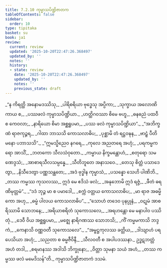 ```yaml
---
title: 7.2.10 ကုမ္မာသပိဏ္ဍိဇာတက
tableOfContents: false
sidebar:
  order: 10
type: tipitaka
basket: su
book: ja1
review:
  current: review
  updated: '2025-10-20T22:47:26.368497'
  updated_by: ''
  notes: ''
  history:
  - state: review
    date: '2025-10-20T22:47:26.368497'
    updated_by: ''
    notes: ''
    previous_state: draft
---
```



<DynamicBreadcrumb />


<ReviewStatus review={frontmatter.review} showDetails={true} />

<HypothesisAnnotation frontmatter={frontmatter} />

<Division number="142" book="ja1" e="ch" v="22" p="172">

<Paragraph number="1647" type="verses" book="ja1">
_“န ကိရတ္ထိ အနောမဒဿိသု,_  
_ပါရိစရိယာ ဗုဒ္ဓေသု အပ္ပိကာ;_  
_သုက္ခာယ အလောဏိကာယ စ,_  
_ပဿဖလံ ကုမ္မာသပိဏ္ဍိယာ._  

</Paragraph>

</Division>
<Division number="143" book="ja1" e="ch" v="22" p="172">

<Paragraph number="1648" type="verses" book="ja1">
_ဟတ္ထိဂဝဿာ စိမေ ဗဟူ,_  
_ဓနဓညံ ပထဝီ စ ကေဝလာ;_  
_နာရိယော စိမာ အစ္ဆရူပမာ,_  
_ပဿ ဖလံ ကုမ္မာသပိဏ္ဍိယာ”._  

</Paragraph>

</Division>
<Division number="144" book="ja1" e="ch" v="22" p="172">

<Paragraph number="1649" type="verses" book="ja1">
_“အဘိက္ခဏံ ရာဇကုဉ္ဇရ,_  
_ဂါထာ ဘာသသိ ကောသလာဓိပ;_  
_ပုစ္ဆာမိ တံ ရဋ္ဌဝဍ္ဎန,_  
_ဗာဠှံ ပီတိမနော ပဘာသသိ”._  

</Paragraph>

</Division>
<Division number="145" book="ja1" e="ch" v="22" p="172">

<Paragraph number="1650" type="verses" book="ja1">
_“ဣမသ္မိညေဝ နဂရေ,_  
_ကုလေ အညတရေ အဟုံ;_  
_ပရကမ္မကရော အာသိံ,_  
_ဘတကော သီလသံဝုတော._  

</Paragraph>

</Division>
<Division number="146" book="ja1" e="ch" v="22" p="172">

<Paragraph number="1651" type="verses" book="ja1">
_ကမ္မာယ နိက္ခမန္တောဟံ,_  
_စတုရော သမဏေဒ္ဒသံ;_  
_အာစာရသီလသမ္ပန္နေ,_  
_သီတိဘူတေ အနာသဝေ._  

</Paragraph>

</Division>
<Division number="147" book="ja1" e="ch" v="22" p="172">

<Paragraph number="1652" type="verses" book="ja1">
_တေသု စိတ္တံ ပသာဒေတွာ,_  
_နိသီဒေတွာ ပဏ္ဏသန္ထတေ;_  
_အဒံ ဗုဒ္ဓါန ကုမ္မာသံ,_  
_ပသန္နော သေဟိ ပါဏိဘိ._  

</Paragraph>

</Division>
<Division number="148" book="ja1" e="ch" v="22" p="173">

<Paragraph number="1653" type="verses" book="ja1">
_တဿ ကမ္မဿ ကုသလဿ,_  
ဣဒံ မေ ဧဒိသံ ဖလံ;_  
_အနုဘောမိ ဣဒံ ရဇ္ဇံ,_  
_ဖီတံ ဓရဏိမုတ္တမံ”._  

</Paragraph>

</Division>
<Division number="149" book="ja1" e="ch" v="22" p="173">

<Paragraph number="1654" type="verses" book="ja1">
_“ဒဒံ ဘုဉ္ဇ မာ စ ပမာဒေါ,_  
_စက္ကံ ဝတ္တယ ကောသလာဓိပ;_  
_မာ ရာဇ အဓမ္မိကော အဟု,_  
_ဓမ္မံ ပါလယ ကောသလာဓိပ”._  

</Paragraph>

</Division>
<Division number="150" book="ja1" e="ch" v="22" p="173">

<Paragraph number="1655" type="verses" book="ja1">
_“သောဟံ တဒေဝ ပုနပ္ပုနံ,_  
_ဝဋုမံ အာစရိဿာမိ သောဘနေ;_  
_အရိယာစရိတံ သုကောသလေ,_  
_အရဟန္တော မေ မနာပါဝ ပဿိတုံ._  

</Paragraph>

</Division>
<Division number="151" book="ja1" e="ch" v="22" p="173">

<Paragraph number="1656" type="verses" book="ja1">
_ဒေဝီ ဝိယ အစ္ဆရူပမာ,_  
_မဇ္ဈေ နာရိဂဏဿ သောဘသိ;_  
_ကိံ ကမ္မမကာသိ ဘဒ္ဒကံ,_  
_ကေနာသိ ဝဏ္ဏဝတီ သုကောသလေ”._  

</Paragraph>

</Division>
<Division number="152" book="ja1" e="ch" v="22" p="173">

<Paragraph number="1657" type="verses" book="ja1">
_“အမ္ဗဋ္ဌကုလဿ ခတ္တိယ,_  
_ဒါသျာဟံ ပရပေသိယာ အဟုံ;_  
_သညတာ စ ဓမ္မဇီဝိနီ,_  
_သီလဝတီ စ အပါပဒဿနာ._  

</Paragraph>

</Division>
<Division number="153" book="ja1" e="ch" v="22" p="173">

<Paragraph number="1658" type="verses" book="ja1">
ဥဒ္ဓဋဘတ္တံ အဟံ တဒါ,_  
_စရမာနဿ အဒါသိ ဘိက္ခုနော;_  
_ဝိတ္တာ သုမနာ သယံ အဟံ,_  
_တဿ ကမ္မဿ ဖလံ မမေဒိသန်”တိ._  


</Paragraph>
</Division>

<Paragraph number="1659" type="center" book="ja1">
ကုမ္မာသပိဏ္ဍိဇာတကံ ဒသမံ.
</Paragraph>